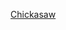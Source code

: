{{US county navigation box
| template_name  = 奇克索縣 (愛荷華州)
| listclass = hlist
| county         = 奇克索縣
| state          = 愛荷華州

| map_image      = Map of Iowa highlighting Chickasaw County.svg
| map_caption    = 奇克索縣在愛荷華州的位置
| map_size       = 75x75

| seat           = 新漢普頓

| title1 = [[城市]]
| body1  = 
* [[阿爾塔維斯塔 (愛荷華州)|阿爾塔維斯塔]]
* [[巴塞特 (愛荷華州)|巴塞特]]
* [[弗雷德里克斯堡 (愛荷華州)|弗雷德里克斯堡]]
* [[愛奧尼亞 (愛荷華州)|愛奧尼亞]]
* [[勞勒 (愛荷華州)|勞勒]]
* [[納舒厄 (愛荷華州)|納舒厄]]‡
* [[新汉普顿 (艾奥瓦州)|新漢普頓]]
* [[北華盛頓 (愛荷華州)|北華盛頓]]
* [[普羅蒂溫 (愛荷華州)|普羅蒂溫]]‡

| title2 = [[行政鎮區]]
| body2  = 
* [[布拉德福德鎮區 (愛荷華州奇克索縣)|布拉德福德]]
* [[奇克索鎮區 (愛荷華州奇克索縣)|奇克索]]
* [[代頓鎮區 (愛荷華州奇克索縣)|代頓]]
* [[迪爾菲爾德鎮區 (愛荷華州奇克索縣)|迪爾菲爾德]]
* [[德雷斯登鎮區 (愛荷華州奇克索縣)|德雷斯登]]
* [[弗雷德里克斯堡鎮區 (愛荷華州奇克索縣)|弗雷德里克斯堡]]
* [[傑克遜維爾鎮區 (愛荷華州奇克索縣)|傑克遜維爾]]
* [[新漢普頓鎮區 (愛荷華州奇克索縣)|新漢普頓]]
* [[里奇蘭鎮區 (愛荷華州奇克索縣)|里奇蘭]]
* [[斯塔普爾頓鎮區 (愛荷華州奇克索縣)|斯塔普爾頓]]
* [[尤蒂卡鎮區 (愛荷華州奇克索縣)|尤蒂卡]]
* [[華盛頓鎮區 (愛荷華州奇克索縣)|華盛頓]]

| title3 = [[非建制地區]]
| body3  = 
* [[博伊德 (愛荷華州)|博伊德]]
* [[布拉德福德 (愛荷華州奇克索縣)|布拉德福德]]
* [[迪爾菲爾德 (愛荷華州)|迪爾菲爾德]]

| title4 = 備註
| body4 = ‡該聚居地有部分隸屬其他縣份

}}<noinclude>
[[Category:艾奧瓦州縣份導航模板|Chickasaw]]  
[[Category:奇克索縣 (愛荷華州)| ]]
</noinclude>